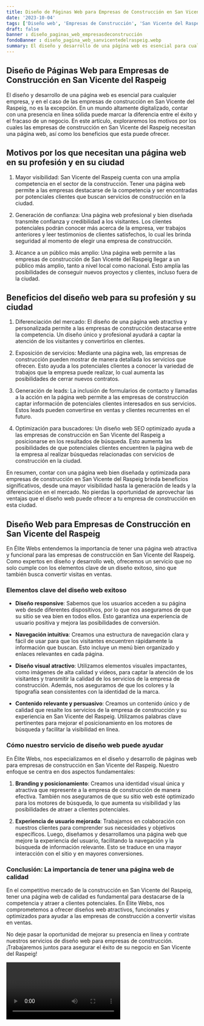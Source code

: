 ```yaml
---
title: Diseño de Páginas Web para Empresas de Construcción en San Vicente del Raspeig
date: '2023-10-04'
tags: ['Diseño web', 'Empresas de Construcción', 'San Vicente del Raspeig']
draft: false
banner : diseño_paginas_web_empresasdeconstrucción
fondoBanner : diseño_pagina_web_sanvicentedelraspeig.webp
summary: El diseño y desarrollo de una página web es esencial para cualquier empresa, y en el caso de las empresas de construcción en San Vicente del Raspeig, no es la excepción. En un mundo altamente digitalizado, contar con una presencia en línea sólida puede marcar la diferencia entre el éxito y el fracaso de un negocio. En este artículo, exploraremos los motivos por los cuales las empresas de construcción en San Vicente del Raspeig necesitan una página web, así como los beneficios que esta puede ofrecer.
---
```


## Diseño de Páginas Web para Empresas de Construcción en San Vicente del Raspeig

El diseño y desarrollo de una página web es esencial para cualquier empresa, y en el caso de las empresas de construcción en San Vicente del Raspeig, no es la excepción. En un mundo altamente digitalizado, contar con una presencia en línea sólida puede marcar la diferencia entre el éxito y el fracaso de un negocio. En este artículo, exploraremos los motivos por los cuales las empresas de construcción en San Vicente del Raspeig necesitan una página web, así como los beneficios que esta puede ofrecer.

## Motivos por los que necesitan una página web en su profesión y en su ciudad

1. Mayor visibilidad: San Vicente del Raspeig cuenta con una amplia competencia en el sector de la construcción. Tener una página web permite a las empresas destacarse de la competencia y ser encontradas por potenciales clientes que buscan servicios de construcción en la ciudad.

2. Generación de confianza: Una página web profesional y bien diseñada transmite confianza y credibilidad a los visitantes. Los clientes potenciales podrán conocer más acerca de la empresa, ver trabajos anteriores y leer testimonios de clientes satisfechos, lo cual les brinda seguridad al momento de elegir una empresa de construcción.

3. Alcance a un público más amplio: Una página web permite a las empresas de construcción de San Vicente del Raspeig llegar a un público más amplio, tanto a nivel local como nacional. Esto amplía las posibilidades de conseguir nuevos proyectos y clientes, incluso fuera de la ciudad.

## Beneficios del diseño web para su profesión y su ciudad

1. Diferenciación del mercado: El diseño de una página web atractiva y personalizada permite a las empresas de construcción destacarse entre la competencia. Un diseño único y profesional ayudará a captar la atención de los visitantes y convertirlos en clientes.

2. Exposición de servicios: Mediante una página web, las empresas de construcción pueden mostrar de manera detallada los servicios que ofrecen. Esto ayuda a los potenciales clientes a conocer la variedad de trabajos que la empresa puede realizar, lo cual aumenta las posibilidades de cerrar nuevos contratos.

3. Generación de leads: La inclusión de formularios de contacto y llamadas a la acción en la página web permite a las empresas de construcción captar información de potenciales clientes interesados en sus servicios. Estos leads pueden convertirse en ventas y clientes recurrentes en el futuro.

4. Optimización para buscadores: Un diseño web SEO optimizado ayuda a las empresas de construcción en San Vicente del Raspeig a posicionarse en los resultados de búsqueda. Esto aumenta las posibilidades de que potenciales clientes encuentren la página web de la empresa al realizar búsquedas relacionadas con servicios de construcción en la ciudad.

En resumen, contar con una página web bien diseñada y optimizada para empresas de construcción en San Vicente del Raspeig brinda beneficios significativos, desde una mayor visibilidad hasta la generación de leads y la diferenciación en el mercado. No pierdas la oportunidad de aprovechar las ventajas que el diseño web puede ofrecer a tu empresa de construcción en esta ciudad.

<GifSeo />

<Cta />

## Diseño Web para Empresas de Construcción en San Vicente del Raspeig

En Élite Webs entendemos la importancia de tener una página web atractiva y funcional para las empresas de construcción en San Vicente del Raspeig. Como expertos en diseño y desarrollo web, ofrecemos un servicio que no solo cumple con los elementos clave de un diseño exitoso, sino que también busca convertir visitas en ventas.

### Elementos clave del diseño web exitoso

- **Diseño responsive**: Sabemos que los usuarios acceden a su página web desde diferentes dispositivos, por lo que nos aseguramos de que su sitio se vea bien en todos ellos. Esto garantiza una experiencia de usuario positiva y mejora las posibilidades de conversión.

- **Navegación intuitiva**: Creamos una estructura de navegación clara y fácil de usar para que los visitantes encuentren rápidamente la información que buscan. Esto incluye un menú bien organizado y enlaces relevantes en cada página.

- **Diseño visual atractivo**: Utilizamos elementos visuales impactantes, como imágenes de alta calidad y videos, para captar la atención de los visitantes y transmitir la calidad de los servicios de la empresa de construcción. Además, nos aseguramos de que los colores y la tipografía sean consistentes con la identidad de la marca.

- **Contenido relevante y persuasivo**: Creamos un contenido único y de calidad que resalte los servicios de la empresa de construcción y su experiencia en San Vicente del Raspeig. Utilizamos palabras clave pertinentes para mejorar el posicionamiento en los motores de búsqueda y facilitar la visibilidad en línea.

### Cómo nuestro servicio de diseño web puede ayudar

En Élite Webs, nos especializamos en el diseño y desarrollo de páginas web para empresas de construcción en San Vicente del Raspeig. Nuestro enfoque se centra en dos aspectos fundamentales:

1. **Branding y posicionamiento**: Creamos una identidad visual única y atractiva que represente a la empresa de construcción de manera efectiva. También nos aseguramos de que su sitio web esté optimizado para los motores de búsqueda, lo que aumenta su visibilidad y las posibilidades de atraer a clientes potenciales.

2. **Experiencia de usuario mejorada**: Trabajamos en colaboración con nuestros clientes para comprender sus necesidades y objetivos específicos. Luego, diseñamos y desarrollamos una página web que mejore la experiencia del usuario, facilitando la navegación y la búsqueda de información relevante. Esto se traduce en una mayor interacción con el sitio y en mayores conversiones.

### Conclusión: La importancia de tener una página web de calidad

En el competitivo mercado de la construcción en San Vicente del Raspeig, tener una página web de calidad es fundamental para destacarse de la competencia y atraer a clientes potenciales. En Élite Webs, nos comprometemos a ofrecer diseños web atractivos, funcionales y optimizados para ayudar a las empresas de construcción a convertir visitas en ventas.

No deje pasar la oportunidad de mejorar su presencia en línea y contrate nuestros servicios de diseño web para empresas de construcción. ¡Trabajaremos juntos para asegurar el éxito de su negocio en San Vicente del Raspeig!

<Video />

<CtaBot job='Empresas de Construcción' city='San Vicente del Raspeig'/>

<Gmaps query='San Vicente del Raspeig+españa+maps' />